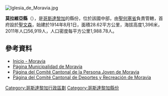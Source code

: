 [[Image:Iglesia_de_Moravia.jpg|right]]
{{Coord|10|0|46|N|84|1|20|W|display=title}}

'''莫拉維亞縣'''（{{lang-es|Cantón de Moravia}}），是[[哥斯達黎加|哥斯達黎加]]的縣份，位於該國中部，由[[聖何塞省_(哥斯達黎加)|聖何塞省]]負責管轄，首府設於[[聖文森_(莫拉維亞縣)|聖文森]]，始建於1914年8月1日，面積28.62平方公里，海拔高度1,396米，2011年人口56,919人，人口密度每平方公里1,988.78人。

==參考資料==
* [http://www.moravia.go.cr/ Inicio - Moravia] {{Wayback|url=http://www.moravia.go.cr/ |date=20210120074605 }}
* [http://www.moravia.go.cr/ Página Municipalidad de Moravia] {{Wayback|url=http://www.moravia.go.cr/ |date=20210120074605 }}
* [https://web.archive.org/web/20150428131511/http://www.moraviajoven.org/ Página del Comité Cantonal de la Persona Joven de Moravia]
* [https://web.archive.org/web/20141217003525/http://ccdrmoravia.com/ Página del Comité Cantonal de Deportes y Recreación de Moravia]

{{哥斯達黎加省份}}
[[Category:哥斯達黎加行政區劃|Category:哥斯達黎加行政區劃]]
[[Category:哥斯達黎加縣份|Category:哥斯達黎加縣份]]